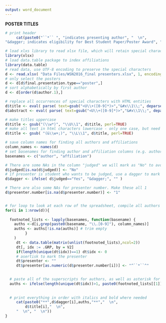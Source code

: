```yaml
---
output: word_document
---
```


**POSTER TITLES**

```r
# print header
     cat(paste0("``*`` ", "indicates presenting author", "  \n",
"&dagger; indicates eligibility for Best Student Paper/Poster Award", "  \n","\n"))
```
          
     
```r
# load xlxs library to read xlsx file, which will retain special characters
library(xlsx)
# load data.table package to index affiliations
library(data.table)
# read data, use UTF-8 encoding to preserve the special characters
d <- read.xlsx( "Data Files/WSN2016_final presenters.xlsx", 1, encoding="UTF-8", stringsAsFactors=F )
# only select the posters
d <- d[d$final.presentation.type=="poster",]
# sort alphabetically by first author
d <- d[order(d$author.1),]

# replace all occurrences of special characters with HTML entities
d$title <- eval( parse( text=gsub("<U\\+([0-9]*)>","&#x\\1\\;", deparse(d$title)) ))
d$abstract <- eval( parse( text=gsub("<U\\+([0-9]*)>","&#x\\1\\;", deparse(d$abstract)) )) 

# make titles uppercase
d$title <- gsub("(\\w*)", "\\U\\1", d$title, perl=TRUE)
# make all text in html characters lowercase - only one case, but need a better solution to all us to ignore html characters when making things uppercase
d$title <- gsub( "(&\\w+;)", "\\L\\1", d$title, perl=TRUE)

# save column names for finding all authors and affiliations
column_names <- names(d)
# set basenames for finding author and affiliation columns (e.g. author.1, affiliation.15)
basenames <- c("author", "affiliation")

# There are some NAs in the column "judged" we will mark as "No" to avoid problems with logical statements in for loop below
d$judged[is.na(d$judged)] <- "No"
# if presenter is student who wants to be judged, use a dagger to mark their name
d$dagger <- ifelse( d$judged=="Yes", "&dagger;", "" )

# There are also some NAs for presenter number. Make these all 1
d$presenter.number[is.na(d$presenter.number)] <- "1"


# for loop to look at each row of the spreadsheet, compile all authors and match with their affiliations, make affiliation footnotes, and concatenate and print the abstracgt
for(i in 1:nrow(d)){
     
  footnoted_lists <- lapply(basenames, function(basename) {
    auths <-d[i,grep(paste0(basename, "\\.[0-9]"), column_names)]
    auths <- auths[!is.na(auths)] # trim empty
         }
    )
     dt <- data.table(matrix(unlist(footnoted_lists),ncol=2))
     dt[, idx := .GRP, by = V2]
     if(length(unique(dt$idx))==1) dt$idx <- 0
     # asertisk to mark the presenter
     dt$presenter <- ""
     dt$presenter[as.numeric(d$presenter.number[i])] <- "^``*``^"

  
  # paste all of the superscripts for authors, as well as asterisk for presenter
  auths <- ifelse(length(unique(dt$idx))>1, paste0(footnoted_lists[[1]], dt$presenter, collapse=", "), paste0(footnoted_lists[[1]], dt$presenter,collapse=", "))
  
  
  # print everything in order with italics and bold where needed
     cat(paste0("**",d$dagger[i],auths,"**","  \n",
         d$title[i],"  \n",
     "  \n", "  \n"))
}
```

